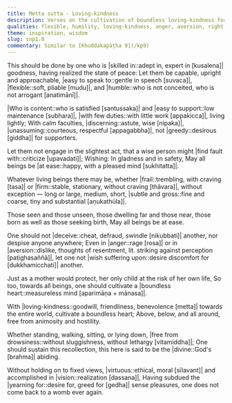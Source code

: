 ```yaml
---
title: Metta sutta - Loving-kindness
description: Verses on the cultivation of boundless loving-kindness for all beings, without exception. One should develop a protective, selfless love like a mother for her child. Maintained constantly, this "divine abiding" purifies the mind of ill-will and, combined with wisdom, leads to ultimate liberation.
qualities: flexible, humility, loving-kindness, anger, aversion, right speech, contentment, discernment, unassuming, happiness, hypocrisy, ethical conduct, wakefulness
theme: inspiration, wisdom
slug: snp1.8
commentary: Similar to [Khuddakapāṭha 9](/kp9)
---
```


This should be done by one who is |skilled in::adept in, expert in [kusalena]| goodness,
having realized the state of peace:
Let them be capable, upright and approachable,
|easy to speak to::gentle in speech [suvaca]|, |flexible::soft, pliable [mudu]|, and |humble::who is not conceited, who is not arrogant [anatimānī]|.

|Who is content::who is satisfied [santussaka]| and |easy to support::low maintenance [subhara]|,
|with few duties::with little work [appakicca]|, living lightly;
With calm faculties, |discerning::astute, wise [nipaka]|,
|unassuming::courteous, respectful [appagabbha]|, not |greedy::desirous [giddha]| for supporters.

Let them not engage in the slightest act,
that a wise person might |find fault with::criticize [upavadati]|;
Wishing: In gladness and in safety,
May all beings be |at ease::happy, with a pleased mind [sukhitatta]|.

Whatever living beings there may be,
whether |frail::trembling, with craving [tasa]| or |firm::stable, stationary, without craving [thāvara]|, without exception —
long or large,
medium, short, |subtle and gross::fine and coarse, tiny and substantial [aṇukathūla]|.

Those seen and those unseen,
those dwelling far and those near,
those born as well as those seeking birth,
May all beings be at ease.

One should not |deceive::cheat, defraud, swindle [nikubbati]| another,
nor despise anyone anywhere;
Even in |anger::rage [rosa]| or in |aversion::dislike, thoughts of resentment, lit. striking against perception [paṭighasaññā]|,
let one not |wish suffering upon::desire discomfort for [dukkhamicchati]| another.

Just as a mother would protect,
her only child at the risk of her own life,
So too, towards all beings,
one should cultivate a |boundless heart::measureless mind [aparimāṇa + mānasa]|.

With |loving-kindness::goodwill, friendliness, benevolence [metta]| towards the entire world,
cultivate a boundless heart;
Above, below, and all around,
free from animosity and hostility.

Whether standing, walking, sitting,
or lying down, |free from drowsiness::without sluggishness, without lethargy [vitamiddha]|;
One should sustain this recollection,
this here is said to be the |divine::God's [brahma]| abiding.

Without holding on to fixed views,
|virtuous::ethical, moral [sīlavant]| and accomplished in |vision::realization [dassana]|,
Having subdued the |yearning for::desire for, greed for [gedha]| sense pleasures,
one does not come back to a womb ever again.